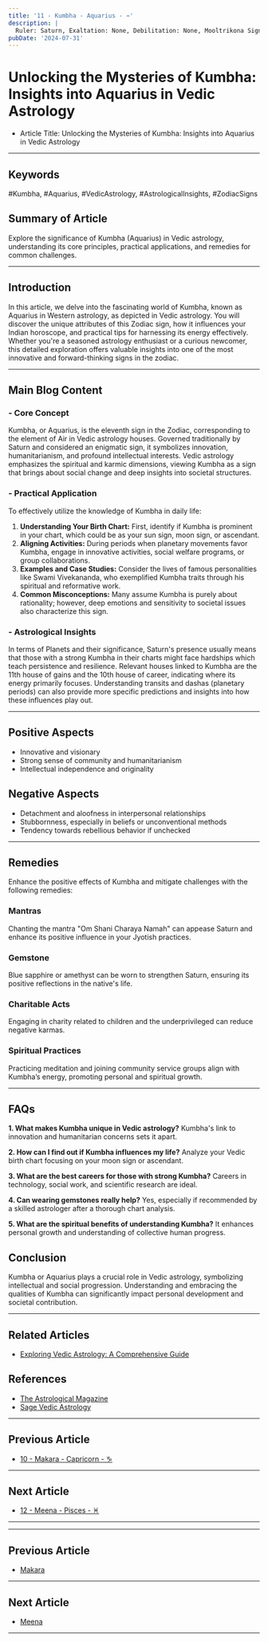 ```yaml
---
title: '11 - Kumbha - Aquarius - ♒️'
description: |
  Ruler: Saturn, Exaltation: None, Debilitation: None, Mooltrikona Sign: Saturn, Direction: West, Color: Blue, Gemstone: Blue Sapphire, Lucky Number: 4, Deity: Shani, Guna: Tamas, Tattva: Air, Friends: Gemini and Libra, Enemies: Cancer and Virgo, Neutral: Capricorn and Sagittarius, Temperament: Progressive, original, independent, Strengths: Intellectual, humanitarian, innovative, Weaknesses: Runs from emotional expression, temperamental, Body Parts: Ankles and circulatory system, Diseases: Circulatory issues, ankle problems
pubDate: '2024-07-31'
---
```


# Unlocking the Mysteries of Kumbha: Insights into Aquarius in Vedic Astrology

- Article Title: Unlocking the Mysteries of Kumbha: Insights into Aquarius in Vedic Astrology

---

## Keywords 
#Kumbha, #Aquarius, #VedicAstrology, #AstrologicalInsights, #ZodiacSigns

## Summary of Article
Explore the significance of Kumbha (Aquarius) in Vedic astrology, understanding its core principles, practical applications, and remedies for common challenges.

---

## Introduction
In this article, we delve into the fascinating world of Kumbha, known as Aquarius in Western astrology, as depicted in Vedic astrology. You will discover the unique attributes of this Zodiac sign, how it influences your Indian horoscope, and practical tips for harnessing its energy effectively. Whether you're a seasoned astrology enthusiast or a curious newcomer, this detailed exploration offers valuable insights into one of the most innovative and forward-thinking signs in the zodiac.

---

## Main Blog Content

### - Core Concept
Kumbha, or Aquarius, is the eleventh sign in the Zodiac, corresponding to the element of Air in Vedic astrology houses. Governed traditionally by Saturn and considered an enigmatic sign, it symbolizes innovation, humanitarianism, and profound intellectual interests. Vedic astrology emphasizes the spiritual and karmic dimensions, viewing Kumbha as a sign that brings about social change and deep insights into societal structures.

### - Practical Application
To effectively utilize the knowledge of Kumbha in daily life:

1. **Understanding Your Birth Chart:** First, identify if Kumbha is prominent in your chart, which could be as your sun sign, moon sign, or ascendant.
2. **Aligning Activities:** During periods when planetary movements favor Kumbha, engage in innovative activities, social welfare programs, or group collaborations.
3. **Examples and Case Studies:** Consider the lives of famous personalities like Swami Vivekananda, who exemplified Kumbha traits through his spiritual and reformative work.
4. **Common Misconceptions:** Many assume Kumbha is purely about rationality; however, deep emotions and sensitivity to societal issues also characterize this sign.

### - Astrological Insights
In terms of Planets and their significance, Saturn's presence usually means that those with a strong Kumbha in their charts might face hardships which teach persistence and resilience. Relevant houses linked to Kumbha are the 11th house of gains and the 10th house of career, indicating where its energy primarily focuses. Understanding transits and dashas (planetary periods) can also provide more specific predictions and insights into how these influences play out.

---

## Positive Aspects 
- Innovative and visionary
- Strong sense of community and humanitarianism
- Intellectual independence and originality

## Negative Aspects 
- Detachment and aloofness in interpersonal relationships
- Stubbornness, especially in beliefs or unconventional methods
- Tendency towards rebellious behavior if unchecked

---

## Remedies
Enhance the positive effects of Kumbha and mitigate challenges with the following remedies:

### Mantras
Chanting the mantra "Om Shani Charaya Namah" can appease Saturn and enhance its positive influence in your Jyotish practices.

### Gemstone
Blue sapphire or amethyst can be worn to strengthen Saturn, ensuring its positive reflections in the native's life.

### Charitable Acts
Engaging in charity related to children and the underprivileged can reduce negative karmas.

### Spiritual Practices
Practicing meditation and joining community service groups align with Kumbha’s energy, promoting personal and spiritual growth.

---

## FAQs
**1. What makes Kumbha unique in Vedic astrology?**
   Kumbha's link to innovation and humanitarian concerns sets it apart.

**2. How can I find out if Kumbha influences my life?**
   Analyze your Vedic birth chart focusing on your moon sign or ascendant.

**3. What are the best careers for those with strong Kumbha?**
   Careers in technology, social work, and scientific research are ideal.

**4. Can wearing gemstones really help?**
   Yes, especially if recommended by a skilled astrologer after a thorough chart analysis.

**5. What are the spiritual benefits of understanding Kumbha?**
   It enhances personal growth and understanding of collective human progress.

## Conclusion
Kumbha or Aquarius plays a crucial role in Vedic astrology, symbolizing intellectual and social progression. Understanding and embracing the qualities of Kumbha can significantly impact personal development and societal contribution.

---

## Related Articles
- [Exploring Vedic Astrology: A Comprehensive Guide](link)

## References
- [The Astrological Magazine](https://www.vedic-astrology.com/)
- [Sage Vedic Astrology](https://www.sagevedicastrology.com/) 

---

## Previous Article
- [10 - Makara - Capricorn - ♑️](/blogs-md/01_Rasi/0110_Makara.mdx)

---

## Next Article
- [12 - Meena - Pisces - ♓️](/blogs-md/01_Rasi/0112_Meena.mdx)

---
---

## Previous Article
- [Makara](0110_Makara.mdx)

---

## Next Article
- [Meena](0112_Meena.mdx)

---
